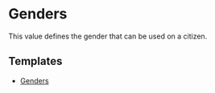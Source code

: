 # Genders

This value defines the gender that can be used on a citizen.

## Templates

- <a download href="https://docs.snailycad.org/templates/gender.json">
    Genders
  </a>
